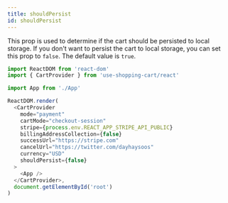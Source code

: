 ```yaml
---
title: shouldPersist
id: shouldPersist
---
```


This prop is used to determine if the cart should be persisted to local storage. If you don't want to persist the cart to local storage, you can set this prop to `false`. The default value is `true`.

```js
import ReactDOM from 'react-dom'
import { CartProvider } from 'use-shopping-cart/react'

import App from './App'

ReactDOM.render(
  <CartProvider
    mode="payment"
    cartMode="checkout-session"
    stripe={process.env.REACT_APP_STRIPE_API_PUBLIC}
    billingAddressCollection={false}
    successUrl="https://stripe.com"
    cancelUrl="https://twitter.com/dayhaysoos"
    currency="USD"
    shouldPersist={false}
  >
    <App />
  </CartProvider>,
  document.getElementById('root')
)
```
